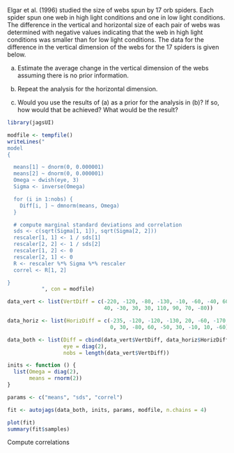 Elgar et al. (1996) studied the size of webs spun by 17 orb spiders. Each spider spun one web in high light conditions and one in low light conditions. The difference in the vertical and horizontal size of each pair of webs was determined with negative values indicating that the web in high light conditions was smaller than for low light conditions. The data for the difference in the vertical dimension of the webs for the 17 spiders is given below.

a) Estimate the average change in the vertical dimension of the webs assuming there is no prior information.

b) Repeat the analysis for the horizontal dimension.

c) Would you use the results of (a) as a prior for the analysis in (b)? If so, how would that be achieved? What would be the result?

```r
library(jagsUI)
```

```r
modfile <- tempfile()
writeLines("
model
{

  means[1] ~ dnorm(0, 0.000001)
  means[2] ~ dnorm(0, 0.000001)
  Omega ~ dwish(eye, 3)
  Sigma <- inverse(Omega)

  for (i in 1:nobs) {
    Diff[i, ] ~ dmnorm(means, Omega)
  }

  # compute marginal standard deviations and correlation
  sds <- c(sqrt(Sigma[1, 1]), sqrt(Sigma[2, 2]))
  rescaler[1, 1] <- 1 / sds[1]
  rescaler[2, 2] <- 1 / sds[2]
  rescaler[1, 2] <- 0
  rescaler[2, 1] <- 0
  R <- rescaler %*% Sigma %*% rescaler
  correl <- R[1, 2]

}
           ", con = modfile)
```

```r
data_vert <- list(VertDiff = c(-220, -120, -80, -130, -10, -60, -40, 60, -10, 
                               40, -30, 30, 30, 110, 90, 70, -80))

data_horiz <- list(HorizDiff = c(-235, -120, -120, -130, 20, -60, -170, 100, 
                                 0, 30, -80, 60, -50, 30, -10, 10, -60))

data_both <- list(Diff = cbind(data_vert$VertDiff, data_horiz$HorizDiff),
                  eye = diag(2),
                  nobs = length(data_vert$VertDiff))
```

```r
inits <- function () {
  list(Omega = diag(2),
       means = rnorm(2))
}
```

```r
params <- c("means", "sds", "correl")
```

```r
fit <- autojags(data_both, inits, params, modfile, n.chains = 4)
```

```r
plot(fit)
summary(fit$samples)
```

Compute correlations


